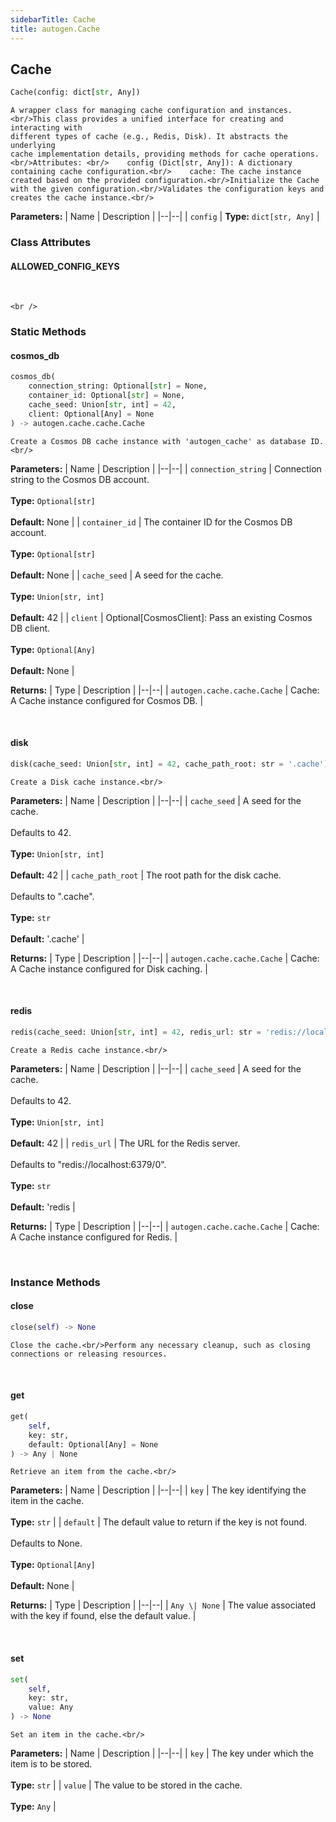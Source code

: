```yaml
---
sidebarTitle: Cache
title: autogen.Cache
---
```

<h2 id="autogen.Cache" class="doc doc-heading">
    <code class="doc-symbol doc-symbol-heading doc-symbol-class"></code>
    <span class="doc doc-object-name doc-class-name">Cache</span>
</h2>

```python
Cache(config: dict[str, Any])
```

    A wrapper class for managing cache configuration and instances.<br/>This class provides a unified interface for creating and interacting with
    different types of cache (e.g., Redis, Disk). It abstracts the underlying
    cache implementation details, providing methods for cache operations.<br/>Attributes: <br/>    config (Dict[str, Any]): A dictionary containing cache configuration.<br/>    cache: The cache instance created based on the provided configuration.<br/>Initialize the Cache with the given configuration.<br/>Validates the configuration keys and creates the cache instance.<br/>

<b>Parameters:</b>
| Name | Description |
|--|--|
| `config` | **Type:** `dict[str, Any]` |

### Class Attributes

<code class="doc-symbol doc-symbol-heading doc-symbol-attribute"></code>
#### ALLOWED_CONFIG_KEYS
<br />

    <br />

### Static Methods

<code class="doc-symbol doc-symbol-heading doc-symbol-method"></code>
#### cosmos_db

```python
cosmos_db(
    connection_string: Optional[str] = None,
    container_id: Optional[str] = None,
    cache_seed: Union[str, int] = 42,
    client: Optional[Any] = None
) -> autogen.cache.cache.Cache
```

    Create a Cosmos DB cache instance with 'autogen_cache' as database ID.<br/>

<b>Parameters:</b>
| Name | Description |
|--|--|
| `connection_string` | Connection string to the Cosmos DB account.<br/><br/>**Type:** `Optional[str]`<br/><br/>**Default:** None |
| `container_id` | The container ID for the Cosmos DB account.<br/><br/>**Type:** `Optional[str]`<br/><br/>**Default:** None |
| `cache_seed` | A seed for the cache.<br/><br/>**Type:** `Union[str, int]`<br/><br/>**Default:** 42 |
| `client` | Optional[CosmosClient]: Pass an existing Cosmos DB client.<br/><br/>**Type:** `Optional[Any]`<br/><br/>**Default:** None |

<b>Returns:</b>
| Type | Description |
|--|--|
| `autogen.cache.cache.Cache` | Cache: A Cache instance configured for Cosmos DB. |

<br />

<code class="doc-symbol doc-symbol-heading doc-symbol-method"></code>
#### disk

```python
disk(cache_seed: Union[str, int] = 42, cache_path_root: str = '.cache') -> autogen.cache.cache.Cache
```

    Create a Disk cache instance.<br/>

<b>Parameters:</b>
| Name | Description |
|--|--|
| `cache_seed` | A seed for the cache.<br/><br/>Defaults to 42.<br/><br/>**Type:** `Union[str, int]`<br/><br/>**Default:** 42 |
| `cache_path_root` | The root path for the disk cache.<br/><br/>Defaults to ".cache".<br/><br/>**Type:** `str`<br/><br/>**Default:** '.cache' |

<b>Returns:</b>
| Type | Description |
|--|--|
| `autogen.cache.cache.Cache` | Cache: A Cache instance configured for Disk caching. |

<br />

<code class="doc-symbol doc-symbol-heading doc-symbol-method"></code>
#### redis

```python
redis(cache_seed: Union[str, int] = 42, redis_url: str = 'redis://localhost:6379/0') -> autogen.cache.cache.Cache
```

    Create a Redis cache instance.<br/>

<b>Parameters:</b>
| Name | Description |
|--|--|
| `cache_seed` | A seed for the cache.<br/><br/>Defaults to 42.<br/><br/>**Type:** `Union[str, int]`<br/><br/>**Default:** 42 |
| `redis_url` | The URL for the Redis server.<br/><br/>Defaults to "redis://localhost:6379/0".<br/><br/>**Type:** `str`<br/><br/>**Default:** 'redis |

<b>Returns:</b>
| Type | Description |
|--|--|
| `autogen.cache.cache.Cache` | Cache: A Cache instance configured for Redis. |

<br />

### Instance Methods

<code class="doc-symbol doc-symbol-heading doc-symbol-method"></code>
#### close

```python
close(self) -> None
```

    Close the cache.<br/>Perform any necessary cleanup, such as closing connections or releasing resources.

<br />

<code class="doc-symbol doc-symbol-heading doc-symbol-method"></code>
#### get

```python
get(
    self,
    key: str,
    default: Optional[Any] = None
) -> Any | None
```

    Retrieve an item from the cache.<br/>

<b>Parameters:</b>
| Name | Description |
|--|--|
| `key` | The key identifying the item in the cache.<br/><br/>**Type:** `str` |
| `default` | The default value to return if the key is not found.<br/><br/>Defaults to None.<br/><br/>**Type:** `Optional[Any]`<br/><br/>**Default:** None |

<b>Returns:</b>
| Type | Description |
|--|--|
| `Any \| None` | The value associated with the key if found, else the default value. |

<br />

<code class="doc-symbol doc-symbol-heading doc-symbol-method"></code>
#### set

```python
set(
    self,
    key: str,
    value: Any
) -> None
```

    Set an item in the cache.<br/>

<b>Parameters:</b>
| Name | Description |
|--|--|
| `key` | The key under which the item is to be stored.<br/><br/>**Type:** `str` |
| `value` | The value to be stored in the cache.<br/><br/>**Type:** `Any` |

<br />